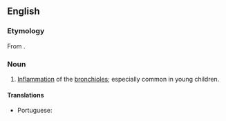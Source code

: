 ==English==
{{wikipedia}}

===Etymology===
From {{suffix|bronchiole|itis|lang=en}}.

===Noun===
{{en-noun|-}}

# {{lb|en|pathology}} [[inflammation|Inflammation]] of the [[bronchiole]]s; especially common in young children.

====Translations====
{{trans-top|inflammation of the bronchioles}}
* Portuguese: {{t|pt|bronquiolite|f}}
{{trans-mid}}
{{trans-bottom}}